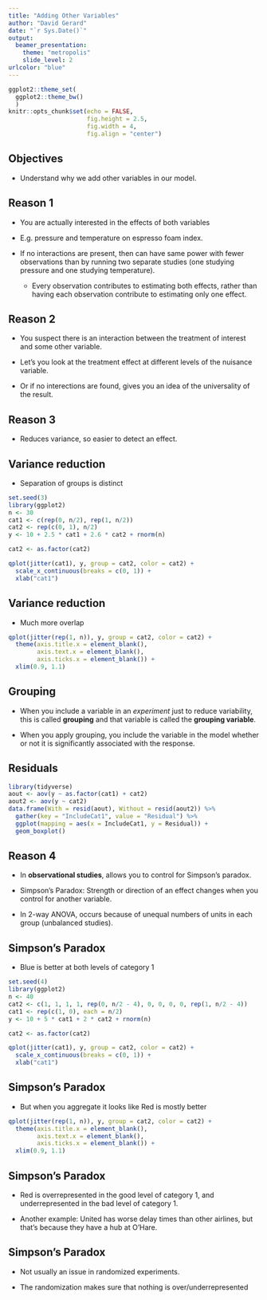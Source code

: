 ```yaml
---
title: "Adding Other Variables"
author: "David Gerard"
date: "`r Sys.Date()`"
output:
  beamer_presentation:
    theme: "metropolis"
    slide_level: 2
urlcolor: "blue"
---
```


```r
ggplot2::theme_set(
  ggplot2::theme_bw()
  )
knitr::opts_chunk$set(echo = FALSE,
                      fig.height = 2.5, 
                      fig.width = 4, 
                      fig.align = "center")
```

## Objectives

- Understand why we add other variables in our model.

## Reason 1

- You are actually interested in the effects of both variables 

- E.g. pressure and temperature on espresso foam index.

- If no interactions are present, then can have same power with fewer observations than by running two separate studies (one studying pressure and one studying temperature).

    - Every observation contributes to estimating both effects, rather than having each observation contribute to estimating only one effect.

## Reason 2

- You suspect there is an interaction between the treatment of interest and some other variable.

- Let's you look at the treatment effect at different levels of the nuisance variable.

- Or if no interections are found, gives you an idea of the universality of the result.

## Reason 3

- Reduces variance, so easier to detect an effect.

## Variance reduction

- Separation of groups is distinct

```r
set.seed(3)
library(ggplot2)
n <- 30
cat1 <- c(rep(0, n/2), rep(1, n/2))
cat2 <- rep(c(0, 1), n/2)
y <- 10 + 2.5 * cat1 + 2.6 * cat2 + rnorm(n)

cat2 <- as.factor(cat2)

qplot(jitter(cat1), y, group = cat2, color = cat2) +
  scale_x_continuous(breaks = c(0, 1)) +
  xlab("cat1")
```

## Variance reduction

- Much more overlap

```r
qplot(jitter(rep(1, n)), y, group = cat2, color = cat2) +
  theme(axis.title.x = element_blank(),
        axis.text.x = element_blank(),
        axis.ticks.x = element_blank()) +
  xlim(0.9, 1.1)
```

## Grouping

- When you include a variable in an *experiment* just to reduce variability, this is called **grouping** and that variable is called the **grouping variable**.

- When you apply grouping, you include the variable in the model whether or not it is significantly associated with the response.

## Residuals

```r
library(tidyverse)
aout <- aov(y ~ as.factor(cat1) + cat2)
aout2 <- aov(y ~ cat2)
data.frame(With = resid(aout), Without = resid(aout2)) %>%
  gather(key = "IncludeCat1", value = "Residual") %>%
  ggplot(mapping = aes(x = IncludeCat1, y = Residual)) +
  geom_boxplot()
```

## Reason 4

- In **observational studies**, allows you to control for Simpson's paradox.

- Simpson's Paradox: Strength or direction of an effect changes when you control for another variable.

- In 2-way ANOVA, occurs because of unequal numbers of units in each group (unbalanced studies).


## Simpson's Paradox

- Blue is better at both levels of category 1

```r
set.seed(4)
library(ggplot2)
n <- 40
cat2 <- c(1, 1, 1, 1, rep(0, n/2 - 4), 0, 0, 0, 0, rep(1, n/2 - 4))
cat1 <- rep(c(1, 0), each = n/2)
y <- 10 + 5 * cat1 + 2 * cat2 + rnorm(n)

cat2 <- as.factor(cat2)

qplot(jitter(cat1), y, group = cat2, color = cat2) +
  scale_x_continuous(breaks = c(0, 1)) +
  xlab("cat1")
```

## Simpson's Paradox

- But when you aggregate it looks like Red is mostly better

```r
qplot(jitter(rep(1, n)), y, group = cat2, color = cat2) +
  theme(axis.title.x = element_blank(),
        axis.text.x = element_blank(),
        axis.ticks.x = element_blank()) +
  xlim(0.9, 1.1)
```


## Simpson's Paradox

- Red is overrepresented in the good level of category 1, and underrepresented in the bad level of category 1.

- Another example: United has worse delay times than other airlines, but that's because they have a hub at O'Hare.


## Simpson's Paradox

- Not usually an issue in randomized experiments.

- The randomization makes sure that nothing is over/underrepresented 


